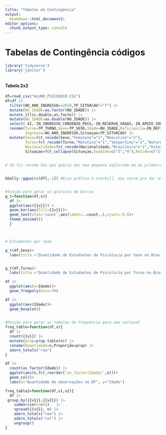 ```yaml
---
title: "Tabelas de Contingência"
output: 
  bookdown::html_document2:
editor_options:
  chunk_output_type: console
---
```

# Tabelas de Contingência códigos

```r

library('tidyverse')
library('janitor')



```
#### Tabela 2x2


```r
df=read_csv("ALUNO_PSICO2019.CSV")
df=df |> 
  filter(NU_ANO_INGRESSO==2019,TP_SITUACAO!="7") |> 
  mutate(NU_IDADE=as.factor(NU_IDADE)) |> 
  mutate_if(is.double,as.factor) |> 
  mutate(NU_IDADE=as.double(NU_IDADE)) |> 
  select(-X1,-IN_INGRESSO_CONVENIO_PECG,-IN_RESERVA_VAGAS,-IN_APOIO_SOCIAL,-CO_IES) |> 
  rename(Turno=TP_TURNO,Sexo=TP_SEXO,Idade=NU_IDADE,Deficiencia=IN_DEFICIENCIA,Nacionalidade=TP_NACIONALIDADE,
         Ingresso=NU_ANO_INGRESSO,Situaçao=TP_SITUACAO) |> 
  mutate(Sexo=fct_recode(Sexo,"Feminino"="1","Masculino"="2"),
         Turno=fct_recode(Turno,"Matutino"="1","Vespertino"="2","Noturno"="3","Integral"="4"),
         Nacionalidade=fct_recode(Nacionalidade,"Brasileira"="1","Exterior/Naturalizado"="2","Estrangeira"="3"),
         Situaçao=fct_collapse(Situaçao,Evadido=c("5","4"),Retido=c("2","3","6")))
 
  
# Só fiz recode das que queria dar uma pequena explorada em um primeiro momento



```



```r
GGally::ggpairs(df[,-1]) #Esse gráfico é overkill, mas serve pra dar um vislumbre das variáveis


#função para gerar os graficos de barras
g_t=function(df,v){
  df |> 
  ggplot(aes({{v}})) + 
  geom_bar(aes(fill={{v}}))+
  geom_text(stat='count',aes(label=..count..),vjust=-0.5)+
  theme_minimal()
  }



# Estudantes por sexo

g_t(df,Sexo)+
  labs(title ="Quantidade de Estudantes de Psicolocia por Sexo no Brasil em 2019",y="Quantidade")


g_t(df,Turno)+
  labs(title ="Quantidade de Estudantes de Psicolocia por Turno no Brasil em 2019",y="Quantidade")

df |> 
  ggplot(aes(x=Idade))+
  geom_freqpoly(bins=70)

df |> 
  ggplot(aes(Idade))+ 
  geom_boxplot()
  

```

```r
#Função para gerar as tabelas de frequência para uma variavel
freq_table=function(df,v){
  df |> 
  count({{v}}) |> 
  mutate(prop=prop.table(n)) |>
  rename(Quantidade=n,Proporção=prop) |> 
  adorn_totals("row")
}
```


```r
df |> 
  count(as_factor(Idade)) |> 
  ggplot(aes(n,fct_reorder(`as_factor(Idade)`,n)))+
  geom_col()+
  labs(x="Quantidade de observações no DF", y="Idade")
```

```r

freq_table2=function(df,v1,v2){
  df |> 
 group_by({{v1}},{{v2}}) |>  
    summarise(n=n())   |>  
    spread({{v2}}, n) |> 
    adorn_totals("row") |>  
    adorn_totals("col") |> 
    ungroup() 
}


 
```

















